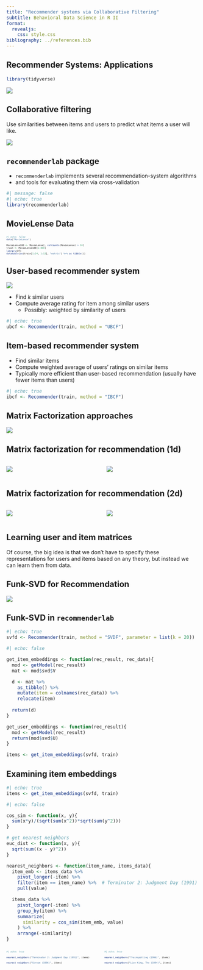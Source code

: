 ```yaml
---
title: "Recommender systems via Collaborative Filtering"
subtitle: Behavioral Data Science in R II
format: 
  revealjs:
    css: style.css
bibliography: ../references.bib
---
```




## Recommender Systems: Applications

::: {.hidden}
```r
library(tidyverse)
```

:::

![](../imgs/recsys-companies.png)

## Collaborative filtering

Use similarities between items and users to predict what items a user will like.

![](../imgs/recsys-collab-filter.png)


## `recommenderlab` package

- `recommenderlab` implements several recommendation-system algorithms 
- and tools for evaluating them via cross-validation

```r
#| message: false
#| echo: true
library(recommenderlab)
```

## MovieLense Data

::: {style="font-size: 50%;"}

```r
#| echo: false
data("MovieLense")

MovieLense100 <- MovieLense[, colCounts(MovieLense) > 50]
train <- MovieLense100[1:800]
library(DT)
datatable(as(train[1:24, 1:12], "matrix") %>% as_tibble())
```
:::


## User-based recommender system

![](../imgs/user-based-rec.png)

- Find $k$ similar users
- Compute average rating for item among similar users
  - Possibly: weighted by similarity of users

```r
#| echo: true
ubcf <- Recommender(train, method = "UBCF")
```


## Item-based recommender system

- Find similar items
- Compute weighted average of users' ratings on similar items
- Typically more efficient than user-based recommendation (usually have fewer items than users)

```r
#| echo: true
ibcf <- Recommender(train, method = "IBCF")
```

## Matrix Factorization approaches

![](../imgs/matrix-factorization-rec-intro1.png)


## Matrix factorization for recommendation (1d)

:::: {.columns}
::: {.column width="50%"}
![](../imgs/recsys-1d-matrix.png)
:::
::: {.column width="50%"}
![](../imgs/recsys-1d-space.png)
:::
::::


## Matrix factorization for recommendation (2d)

:::: {.columns}
::: {.column width="50%"}
![](../imgs/recsys-2d-matrix.png)
:::
::: {.column width="50%"}
![](../imgs/recsys-2d-space.png)
:::
::::

## Learning user and item matrices

Of course, the big idea is that we don't have to specify these representations for users and items based on any theory, but instead we can learn them from data.

## Funk-SVD for Recommendation

![](../imgs/funk-svd.png)

## Funk-SVD in `recommenderlab`

```r
#| echo: true
svfd <- Recommender(train, method = "SVDF", parameter = list(k = 20))
```



```r
#| echo: false

get_item_embeddings <- function(rec_result, rec_data){
  mod <- getModel(rec_result)
  mat <- mod$svd$V

  d <- mat %>% 
    as_tibble() %>% 
    mutate(item = colnames(rec_data)) %>% 
    relocate(item)
  
  return(d)
}

get_user_embeddings <- function(rec_result){
  mod <- getModel(rec_result)
  return(mod$svd$U)
}

items <- get_item_embeddings(svfd, train)
```


## Examining item embeddings

```r
#| echo: true
items <- get_item_embeddings(svfd, train)
```


```r
#| echo: false

cos_sim <- function(x, y){
  sum(x*y)/(sqrt(sum(x^2))*sqrt(sum(y^2)))
}

# get nearest neighbors
euc_dist <- function(x, y){
  sqrt(sum((x - y)^2))
}

nearest_neighbors <- function(item_name, items_data){
  item_emb <- items_data %>% 
    pivot_longer(-item) %>% 
    filter(item == item_name) %>%  # Terminator 2: Judgment Day (1991)
    pull(value)

  items_data %>% 
    pivot_longer(-item) %>% 
    group_by(item) %>% 
    summarize(
      similarity = cos_sim(item_emb, value)
    ) %>% 
    arrange(-similarity)
}

```


::: {style="font-size: 50%;"}

:::: {.columns}
::: {.column width="50%"}
```r
#| echo: true

nearest_neighbors("Terminator 2: Judgment Day (1991)", items)

nearest_neighbors("Scream (1996)", items)

```
:::
::: {.column width="50%"}
```r
#| echo: true

nearest_neighbors("Trainspotting (1996)", items)

nearest_neighbors("Lion King, The (1994)", items)
```

:::
::::
:::



